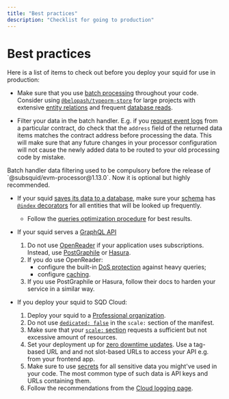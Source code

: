 ```yaml
---
title: "Best practices"
description: "Checklist for going to production"
---
```


# Best practices

Here is a list of items to check out before you deploy your squid for use in production:

* Make sure that you use [batch processing](/sdk/resources/batch-processing) throughout your code. Consider using [`@belopash/typeorm-store`](/external-tools/#belopashtypeorm-store) for large projects with extensive [entity relations](/sdk/reference/schema-file/entity-relations) and frequent [database reads](/sdk/reference/store/typeorm/#typeorm-methods).

* Filter your data in the batch handler. E.g. if you [request event logs](/sdk/reference/processors/evm-batch/logs) from a particular contract, do check that the `address` field of the returned data items matches the contract address before processing the data. This will make sure that any future changes in your processor configuration will not cause the newly added data to be routed to your old processing code by mistake.

<Info>
Batch handler data filtering used to be compulsory before the release of `@subsquid/evm-processor@1.13.0`. Now it is optional but highly recommended.
</Info>

* If your squid [saves its data to a database](/sdk/resources/persisting-data/typeorm), make sure your [schema](/sdk/reference/schema-file) has [`@index` decorators](/sdk/reference/schema-file/indexes-and-constraints) for all entities that will be looked up frequently.
  - Follow the [queries optimization procedure](/cloud/resources/query-optimization) for best results.

* If your squid serves a [GraphQL API](/sdk/resources/serving-graphql)
  1. Do not use [OpenReader](/sdk/resources/serving-graphql/#openreader) if your application uses subscriptions. Instead, use [PostGraphile](/sdk/resources/serving-graphql/#postgraphile) or [Hasura](/sdk/resources/serving-graphql/#hasura).
  2. If you do use OpenReader:
     - configure the built-in [DoS protection](/sdk/reference/openreader-server/configuration/dos-protection) against heavy queries;
     - configure [caching](/sdk/reference/openreader-server/configuration/caching).
  3. If you use PostGraphile or Hasura, follow their docs to harden your service in a similar way.

* If you deploy your squid to SQD Cloud:
  1. Deploy your squid to a [Professional organization](/cloud/resources/organizations/#professional-organizations).
  2. Do not use [`dedicated: false`](/cloud/reference/scale/#dedicated) in the `scale:` section of the manifest.
  3. Make sure that your [`scale:` section](/cloud/reference/scale) requests a sufficient but not excessive amount of resources.
  4. Set your deployment up for [zero downtime updates](/cloud/resources/slots-and-tags/#zero-downtime-updates). Use a tag-based URL and and not slot-based URLs to access your API e.g. from your frontend app.
  5. Make sure to use [secrets](/cloud/resources/env-variables/#secrets) for all sensitive data you might've used in your code. The most common type of such data is API keys and URLs containing them.
  6. Follow the recommendations from the [Cloud logging page](/cloud/resources/logging).
